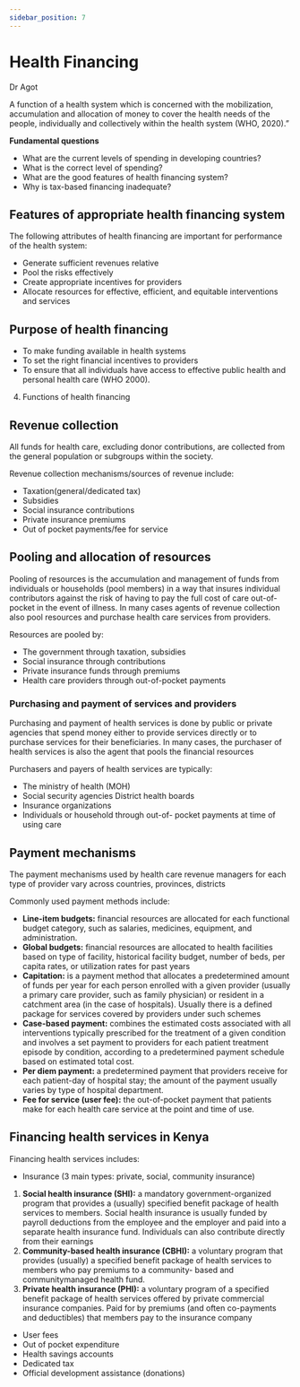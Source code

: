 ```yaml
---
sidebar_position: 7
---
```


# Health Financing

Dr Agot

A function of a health system which is concerned with the mobilization, accumulation and allocation of money to cover the health needs of the people, individually and collectively within the health system (WHO, 2020).”

**Fundamental questions**

- What are the current levels of spending in developing countries?
- What is the correct level of spending?
- What are the good features of health financing system?
- Why is tax-based financing inadequate?

## Features of appropriate health financing system

The following attributes of health financing are important for performance of the health system:

- Generate sufficient revenues relative
- Pool the risks effectively
- Create appropriate incentives for providers
- Allocate resources for effective, efficient, and equitable interventions and services

## Purpose of health financing

- To make funding available in health systems
- To set the right financial incentives to providers
- To ensure that all individuals have access to effective public health and personal health care (WHO 2000).

4. Functions of health financing

## Revenue collection

All funds for health care, excluding donor contributions, are collected from the general population or subgroups within the society.

Revenue collection mechanisms/sources of revenue include:

- Taxation(general/dedicated tax)
- Subsidies
- Social insurance contributions
- Private insurance premiums
- Out of pocket payments/fee for service

## Pooling and allocation of resources

Pooling of resources is the accumulation and management of funds from individuals or households (pool members) in a way that insures individual contributors against the risk of having to pay the full cost of care out-of-pocket in the event of illness. In many cases agents of revenue collection also pool resources and purchase health care services from providers.

Resources are pooled by:

- The government through taxation, subsidies
- Social insurance through contributions
- Private insurance funds through premiums
- Health care providers through out-of-pocket payments

### Purchasing and payment of services and providers

Purchasing and payment of health services is done by public or private agencies that spend money either to provide services directly or to purchase services for their beneficiaries. In many cases, the purchaser of health services is also the agent that pools the financial resources

Purchasers and payers of health services are typically:

- The ministry of health (MOH)
- Social security agencies District health boards
- Insurance organizations
- Individuals or household through out-of- pocket payments at time of using care

## Payment mechanisms

The payment mechanisms used by health care revenue managers for each type of provider vary across countries, provinces, districts

Commonly used payment methods include:

- **Line-item budgets:** financial resources are allocated for each functional budget category, such as salaries, medicines, equipment, and administration.
- **Global budgets:** financial resources are allocated to health facilities based on type of facility, historical facility budget, number of beds, per capita rates, or utilization rates for past years
- **Capitation:** is a payment method that allocates a predetermined amount of funds per year for each person enrolled with a given provider (usually a primary care provider, such as family physician) or resident in a catchment area (in the case of hospitals). Usually there is a defined package for services covered by providers under such schemes
- **Case-based payment:** combines the estimated costs associated with all interventions typically prescribed for the treatment of a given condition and involves a set payment to providers for each patient treatment episode by condition, according to a predetermined payment schedule based on estimated total cost.
- **Per diem payment:** a predetermined payment that providers receive for each patient-day of hospital stay; the amount of the payment usually varies by type of hospital department.
- **Fee for service (user fee):** the out-of-pocket payment that patients make for each health care service at the point and time of use.

## Financing health services in Kenya

Financing health services includes:

- Insurance (3 main types: private, social, community insurance)

1. **Social health insurance (SHI):** a mandatory government-organized program that provides a (usually) specified benefit package of health services to members. Social health insurance is usually funded by payroll deductions from the employee and the employer and paid into a separate health insurance fund. Individuals can also contribute directly from their earnings
2. **Community-based health insurance (CBHI):** a voluntary program that provides (usually) a specified benefit package of health services to members who pay premiums to a community- based and communitymanaged health fund.
3. **Private health insurance (PHI):** a voluntary program of a specified benefit package of health services offered by private commercial insurance companies. Paid for by premiums (and often co-payments and deductibles) that members pay to the insurance company

- User fees
- Out of pocket expenditure
- Health savings accounts
- Dedicated tax
- Official development assistance (donations)
